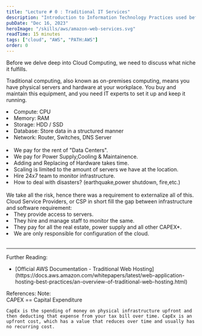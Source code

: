 ```yaml
---
title: "Lecture # 0 : Traditional IT Services"
description: "Introduction to Information Technology Practices used before Cloud Computing"
pubDate: "Dec 16, 2023"
heroImage: "/skills/aws/amazon-web-services.svg"
readTime: 15 minutes
tags: ["cloud", "AWS", "PATH:AWS"]
order: 0
---
```



Before we delve deep into Cloud Computing, we need to discuss what niche it fulfills.

Traditional computing, also known as on-premises computing, means you have physical servers and hardware at your workplace. You buy and maintain this equipment, and you need IT experts to set it up and keep it running.

<div>
	<Question link="what-does-the-server-composes-of" question="What Does the Server Composes of?" />
	<div class="list-disc pl-6">
		<li>Compute: CPU</li>
		<li>Memory: RAM</li>
		<li>Storage: HDD / SSD</li>
		<li>Database: Store data in a structured manner</li>
		<li>Network: Router, Switches, DNS Server</li>
	</div>
</div>
<br />
<div>
	<Question
		link="problems-with-traditional-it"
		question="What are the problems encountered by traditional IT?"
	/>
	<div class="list-disc pl-6">
		<li>We pay for the rent of "Data Centers".</li>
		<li>We pay for Power Supply,Cooling & Maintainence.</li>
		<li>Adding and Replacing of Hardware takes time.</li>
		<li>Scaling is limited to the amount of servers we have at the location.</li>
		<li>Hire 24x7 team to monitor infrastructure.</li>
		<li>How to deal with disasters? (earthquake,power shutdown, fire,etc.)</li>
	</div>
</div>

<br />
We take all the risk, hence there was a requirement to externalize all of this. Cloud
Service Providers, or CSP in short fill the gap between infrastructure and software
requirement:
<div class="pl-6">
	<li>They provide access to servers.</li>
	<li>They hire and manage staff to monitor the same.</li>
	<li>They pay for all the real estate, power supply and all other CAPEX*.</li>
	<li>We are only responsible for configuration of the cloud.</li>
</div>

<br />
<hr />
<span>Further Reading:</span>
<ul class="list-disc text-blue-600 pl-5">
	<li>
		[Official AWS Documentation - Traditional Web
		Hosting](https://docs.aws.amazon.com/whitepapers/latest/web-application-hosting-best-practices/an-overview-of-traditional-web-hosting.html)
	</li>
</ul>
<span>References:</span>
<span>Note:</span>

<div class="pl-6">
	CAPEX == Capital Expenditure
	
	CapEx is the spending of money on physical infrastructure upfront and then deducting that expense from your tax bill over time. CapEx is an upfront cost, which has a value that reduces over time and usually has no recurring cost.

</div>
